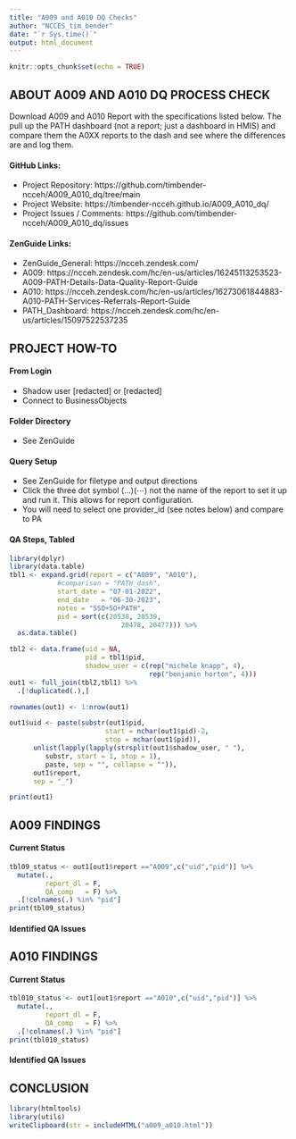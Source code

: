 ---
title: "A009 and A010 DQ Checks"
author: "NCCES_tim_bender"
date: "`r Sys.time()`"
output: html_document
---

```{r setup, include=FALSE}
knitr::opts_chunk$set(echo = TRUE)
```

## ABOUT A009 AND A010 DQ PROCESS CHECK
Download A009 and A010 Report with the specifications listed below.  The pull up the PATH dashboard (not a report; just a dashboard in HMIS) and compare them the A0XX reports to the dash and see where the differences are and log them.

#### GitHub Links:
* Project Repository: https://github.com/timbender-ncceh/A009_A010_dq/tree/main
* Project Website: https://timbender-ncceh.github.io/A009_A010_dq/
* Project Issues / Comments: https://github.com/timbender-ncceh/A009_A010_dq/issues

#### ZenGuide Links:
* ZenGuide_General: https://ncceh.zendesk.com/
* A009: https://ncceh.zendesk.com/hc/en-us/articles/16245113253523-A009-PATH-Details-Data-Quality-Report-Guide
* A010: https://ncceh.zendesk.com/hc/en-us/articles/16273061844883-A010-PATH-Services-Referrals-Report-Guide
* PATH_Dashboard: https://ncceh.zendesk.com/hc/en-us/articles/15097522537235

## PROJECT HOW-TO 

#### From Login 
* Shadow user [redacted] or [redacted]
* Connect to BusinessObjects

#### Folder Directory 
* See ZenGuide

#### Query Setup
* See ZenGuide for filetype and output directions
* Click the three dot symbol (…)(⋯) not the name of the report to set it up and run it.  This allows for report configuration. 
* You will need to select one provider_id (see notes below) and compare to PA

#### QA Steps, Tabled 
```{r echo=FALSE, message=FALSE, warning=FALSE, paged.print=TRUE}
library(dplyr)
library(data.table)
tbl1 <- expand.grid(report = c("A009", "A010"), 
            #comparison = "PATH_dash",
            start_date = "07-01-2022",
            end_date   = "06-30-2023",
            notes = "SSO+SO+PATH",
            pid = sort(c(20538, 20539, 
                            20478, 20477))) %>%
  as.data.table()

tbl2 <- data.frame(uid = NA, 
                   pid = tbl1$pid, 
                   shadow_user = c(rep("michele knapp", 4), 
                                   rep("benjamin horton", 4)))
out1 <- full_join(tbl2,tbl1) %>%
  .[!duplicated(.),]

rownames(out1) <- 1:nrow(out1)

out1$uid <- paste(substr(out1$pid,
                        start = nchar(out1$pid)-2, 
                        stop = nchar(out1$pid)), 
      unlist(lapply(lapply(strsplit(out1$shadow_user, " "), 
         substr, start = 1, stop = 1), 
         paste, sep = "", collapse = "")), 
      out1$report,
      sep = "_") 

print(out1)

```

<!-- admin/provider admin/ provider search:  -->
<!-- 20539 provider_id - shadow benjamin horton -->
<!-- 20538 provider_id - shadow benjamin horton -->
<!-- 20478 provider_id - shadow michele knapp -->
<!-- 20477 provider_id - shadow michele knapp -->
<!-- SSO + SO + PATH -->
<!-- reports/path/search -->
<!-- 7/1/22 -6/30/23 date range -->

## A009 FINDINGS
#### Current Status
```{r A009 status, echo=FALSE, message=FALSE, warning=FALSE}

tbl09_status <- out1[out1$report =="A009",c("uid","pid")] %>%
  mutate(., 
         report_dl = F, 
         QA_comp   = F) %>%
  .[!colnames(.) %in% "pid"]
print(tbl09_status)
```

#### Identified QA Issues

## A010 FINDINGS 
#### Current Status
```{r A010 status, echo=FALSE, message=FALSE, warning=FALSE}
tbl010_status <- out1[out1$report =="A010",c("uid","pid")] %>%
  mutate(., 
         report_dl = F, 
         QA_comp   = F) %>%
  .[!colnames(.) %in% "pid"]
print(tbl010_status)
```

#### Identified QA Issues


## CONCLUSION 


```{r Silent Chunk to copy html output to clipboard, message=TRUE, warning=TRUE, include=FALSE}
library(htmltools)
library(utils)
writeClipboard(str = includeHTML("a009_a010.html"))
```

